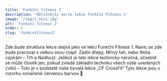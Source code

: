 ```yaml
---
title: 'Funkční fitness 2'
description: 'Obtížnější verze lekce Funkční Fitness 1'
image: '/img/2_mini.jpg'
alt: 'Funkční fitness 2'
order: 2
slug: 'funkcniFitness2'
---
```


Zde bude struktura lekce stejná jako ve lekci Funkční Fitness 1. Navíc se zde bude pracovat s velkou osou (např. Zadní dřepy, Mrtvý tah, nebo třeba vzpírání – Trh a Nadhoz). Jelikož je tato lekce technicky náročná, účastnit se může člověk jen, pokud zvládá základní techniku všech výše uvedených cviků – Toto je v podstatě naše bývalá lekce „CF CrossFit“ Tyto lekce jsou v rozvrhu označené červenou barvou 🔴
